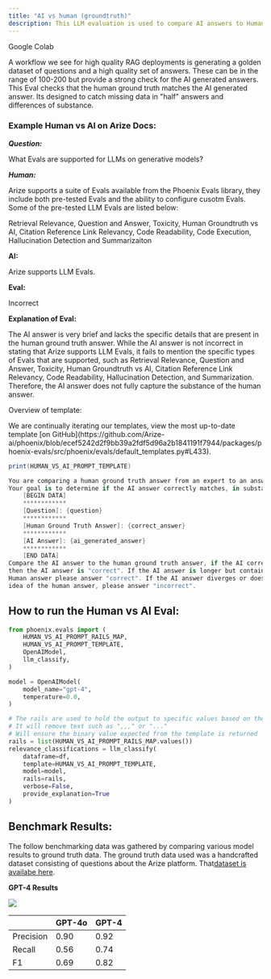 ```yaml
---
title: "AI vs human (groundtruth)"
description: This LLM evaluation is used to compare AI answers to Human answers. Its very useful in RAG system benchmarking to compare the human generated groundtruth.
---
```


<Card horizontal icon="https://storage.googleapis.com/arize-phoenix-assets/assets/images/phoenix-docs-images/gc.ico" href="https://colab.research.google.com/github/Arize-ai/phoenix/blob/main/tutorials/evals/evaluate_human_vs_ai_classifications.ipynb" >
    Google Colab
</Card>

A workflow we see for high quality RAG deployments is generating a golden dataset of questions and a high quality set of answers. These can be in the range of 100-200 but provide a strong check for the AI generated answers. This Eval checks that the human ground truth matches the AI generated answer. Its designed to catch missing data in "half" answers and differences of substance.

### Example Human vs AI on Arize Docs:

***Question:***

What Evals are supported for LLMs on generative models?

***Human:***

Arize supports a suite of Evals available from the Phoenix Evals library, they include both pre-tested Evals and the ability to configure cusotm Evals. Some of the pre-tested LLM Evals are listed below:

Retrieval Relevance, Question and Answer, Toxicity, Human Groundtruth vs AI, Citation Reference Link Relevancy, Code Readability, Code Execution, Hallucination Detection and Summarizaiton

**AI:**

Arize supports LLM Evals.

**Eval:**

Incorrect

**Explanation of Eval:**

The AI answer is very brief and lacks the specific details that are present in the human ground truth answer. While the AI answer is not incorrect in stating that Arize supports LLM Evals, it fails to mention the specific types of Evals that are supported, such as Retrieval Relevance, Question and Answer, Toxicity, Human Groundtruth vs AI, Citation Reference Link Relevancy, Code Readability, Hallucination Detection, and Summarization. Therefore, the AI answer does not fully capture the substance of the human answer.

Overview of template:

<Info>
We are continually iterating our templates, view the most up-to-date template [on GitHub](https://github.com/Arize-ai/phoenix/blob/ecef5242d2f9bb39a2fdf5d96a2b1841191f7944/packages/phoenix-evals/src/phoenix/evals/default_templates.py#L433).

</Info>

```csharp
print(HUMAN_VS_AI_PROMPT_TEMPLATE)

You are comparing a human ground truth answer from an expert to an answer from an AI model.
Your goal is to determine if the AI answer correctly matches, in substance, the human answer.
    [BEGIN DATA]
    ************
    [Question]: {question}
    ************
    [Human Ground Truth Answer]: {correct_answer}
    ************
    [AI Answer]: {ai_generated_answer}
    ************
    [END DATA]
Compare the AI answer to the human ground truth answer, if the AI correctly answers the question,
then the AI answer is "correct". If the AI answer is longer but contains the main idea of the
Human answer please answer "correct". If the AI answer diverges or does not contain the main
idea of the human answer, please answer "incorrect".
```

## How to run the Human vs AI Eval:

```python
from phoenix.evals import (
    HUMAN_VS_AI_PROMPT_RAILS_MAP,
    HUMAN_VS_AI_PROMPT_TEMPLATE,
    OpenAIModel,
    llm_classify,
)

model = OpenAIModel(
    model_name="gpt-4",
    temperature=0.0,
)

# The rails are used to hold the output to specific values based on the template
# It will remove text such as ",,," or "..."
# Will ensure the binary value expected from the template is returned
rails = list(HUMAN_VS_AI_PROMPT_RAILS_MAP.values())
relevance_classifications = llm_classify(
    dataframe=df,
    template=HUMAN_VS_AI_PROMPT_TEMPLATE,
    model=model,
    rails=rails,
    verbose=False,
    provide_explanation=True
)
```

## Benchmark Results:

The follow benchmarking data was gathered by comparing various model results to ground truth data. The ground truth data used was a handcrafted dataset consisting of questions about the Arize platform. That[dataset is availabe here](https://storage.googleapis.com/arize-phoenix-assets/evals/human_vs_ai/human_vs_ai_classifications.csv).

**GPT-4 Results**

<Frame caption="">
  <img src="https://storage.googleapis.com/arize-phoenix-assets/assets/images/phoenix-docs-images/29c7ffd2-image.jpeg" />
</Frame>

|           | GPT-4o | GPT-4 |
| --------- | ------ | ----- |
| Precision | 0.90   | 0.92  |
| Recall    | 0.56   | 0.74  |
| F1        | 0.69   | 0.82  |


